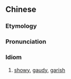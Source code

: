 {{also|花里胡哨}}
==Chinese==
{{zh-forms|s=花里胡哨|t2=花裏胡哨|alt=花哩胡哨,花藜胡哨,花麗狐哨,花狸狐哨|note=Built on {{zh-l|花哨}}.}}

===Etymology===
{{rfe|lang=zh}}

===Pronunciation===
{{zh-pron
|m=huālihúshào
|cat=id
}}

===Idiom===
{{zh-idiom}}

# [[showy]], [[gaudy]], [[garish]]